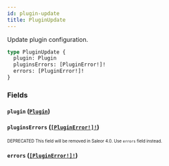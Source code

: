 ```yaml
---
id: plugin-update
title: PluginUpdate
---
```


Update plugin configuration.

```graphql
type PluginUpdate {
  plugin: Plugin
  pluginsErrors: [PluginError!]!
  errors: [PluginError!]!
}
```

### Fields

#### `plugin` ([`Plugin`](/developer/api-reference/objects/plugin.mdx))

#### `pluginsErrors` ([`[PluginError!]!`](/developer/api-reference/objects/plugin-error.mdx))

<sub><sup><span className="deprecatedTag">DEPRECATED</span> This field will be removed in Saleor 4.0. Use `errors` field instead.</sup></sub>

#### `errors` ([`[PluginError!]!`](/developer/api-reference/objects/plugin-error.mdx))
